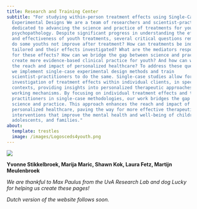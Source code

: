 ```yaml
---
title: Research and Training Center
subtitle: "For studying within-person treatment effects using Single-Case
  Experimental Designs We are a team of researchers and scientist-practitioners
  dedicated to advancing the science and practice of treatments for youth
  psychopathology. Despite significant progress in understanding the efficacy
  and effectiveness of youth treatments, several critical questions remain: Why
  do some youths not improve after treatment? How can treatments be individually
  tailored and their effects investigated? What are the mediators responsible
  for these effects? How can we bridge the gap between science and practice to
  create more evidence-based clinical practice for youth? And how can we enhance
  the reach and impact of personalized healthcare? To address these questions,
  we implement single-case experimental design methods and train
  scientist-practitioners to do the same. Single-case studies allow for the
  investigation of treatment effects within individual clients, in specific
  contexts, providing insights into personalized therapeutic approaches and
  working mechanisms. By focusing on individual treatment effects and training
  practitioners in single-case methodologies, our work bridges the gap between
  science and practice. This approach enhances the reach and impact of
  personalized healthcare, paving the way for more effective therapeutic
  interventions that improve the mental health and well-being of children,
  adolescents, and families."
about:
  template: trestles
  image: /images/Logosceds4youth.png
---
```

![](/images/Afbeelding2.png)

**Yvonne Stikkelbroek, Marija Maric, Shawn Kok, Laura Fetz, Martijn Meulenbroek**

_We are thankful to Max Paulus from the UvA Research Lab and dog Lucky for helping us create these pages!_ 

_Dutch version of the website follows soon._